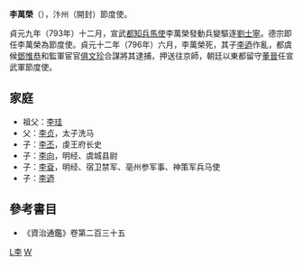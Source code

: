 '''李萬榮'''（{{bd||？|796年|catIdx=L李}}），汴州（開封）節度使。

貞元九年（793年）十二月，宣武[[都知兵馬使|都知兵馬使]]李萬榮發動兵變驅逐[[劉士寧|劉士寧]]。德宗即任李萬榮為節度使。貞元十二年（796年）六月，李萬榮死，其子[[李迺|李迺]]作亂，都虞候[[鄧惟恭|鄧惟恭]]和監軍宦官[[俱文珍|俱文珍]]合謀將其逮捕，押送往京師，朝廷以東都留守[[董晉_(唐朝)|董晉]]任宣武軍節度使。

==家庭==
*祖父：[[李珪|李珪]]
*父：[[李贞|李贞]]，太子洗马
*子：[[李丕|李丕]]，虔王府长史
*子：[[李向|李向]]，明经、虞城县尉
*子：[[李袞|李袞]]，明经、宿卫禁军、亳州参军事、神策军兵马使
*子：[[李迺|李迺]]

==參考書目==
*《資治通鑑》卷第二百三十五

[[Category:宣武軍節度使|L李]]
[[Category:李姓|W]]